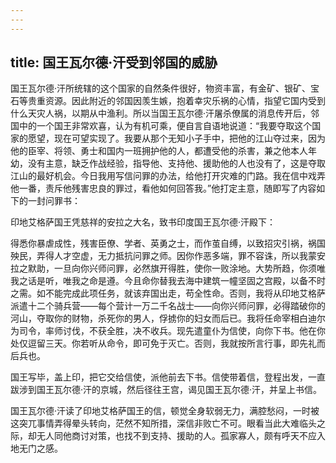 ```yaml
---
---
---
```

title: 国王瓦尔德·汗受到邻国的威胁
---




国王瓦尔德·汗所统辖的这个国家的自然条件很好，物资丰富，有金矿、银矿、宝石等贵重资源。因此附近的邻国因羡生嫉，抱着幸灾乐祸的心情，指望它国内受到什么天灾人祸，以期从中渔利。所以当国王瓦尔德·汗屠杀僚属的消息传开后，邻国中的一个国王非常欢喜，认为有机可乘，便自言自语地说道：“我要夺取这个国家的愿望，现在可望实现了。我要从那个无知小子手中，把他的江山夺过来，因为他的臣宰、将领、勇士和国内一班拥护他的人，都遭受他的杀害，兼之他本人年幼，没有主意，缺乏作战经验，指导他、支持他、援助他的人也没有了，这是夺取江山的最好机会。今日我用写信问罪的办法，给他打开灾难的门路。我在信中戏弄他一番，责斥他残害忠良的罪过，看他如何回答我。”他打定主意，随即写了内容如下的一封问罪书：

印地艾格萨国王凭慈祥的安拉之大名，致书印度国王瓦尔德·汗殿下：

得悉你暴虐成性，残害臣僚、学者、英勇之士，而作茧自缚，以致招灾引祸，祸国殃民，弄得人才空虚，无力抵抗问罪之师。因你作恶多端，罪不容诛，所以我蒙安拉之默助，一旦向你兴师问罪，必然旗开得胜，使你一败涂地。大势所趋，你须唯我之话是听，唯我之命是遵。今且命你替我去海中建筑一幢坚固之宫殿，以备不时之需。如不能完成此项任务，就该弃国出走，苟全性命。否则，我将从印地艾格萨派遣十二个骑兵营——每个营计一万二千名战士——向你兴师问罪，必得踏破你的河山，夺取你的财物，杀死你的男人，俘掳你的妇女而后已。我将任命宰相白迪尔为司令，率师讨伐，不获全胜，决不收兵。现先遣童仆为信使，向你下书。他在你处仅逗留三天。你若听从命令，即可免于灭亡。否则，我就按所言行事，即先礼而后兵也。

国王写毕，盖上印，把它交给信使，派他前去下书。信使带着信，登程出发，一直跋涉到国王瓦尔德·汗的京城，然后径往王宫，谒见国王瓦尔德·汗，并呈上书信。

国王瓦尔德·汗读了印地艾格萨国王的信，顿觉全身软弱无力，满腔愁闷，一时被这突兀事情弄得晕头转向，茫然不知所措，深信非败亡不可。眼看当此大难临头之际，却无人同他商讨对策，也找不到支持、援助的人。孤家寡人，颇有呼天不应入地无门之感。